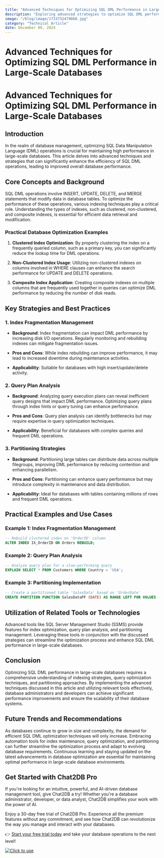 ```yaml
---
title: "Advanced Techniques for Optimizing SQL DML Performance in Large-Scale Databases"
description: "Exploring advanced strategies to optimize SQL DML performance in large-scale databases, with a focus on practical examples and best practices."
image: "/blog/image/1733732479868.jpg"
category: "Technical Article"
date: December 09, 2024
---
```


# Advanced Techniques for Optimizing SQL DML Performance in Large-Scale Databases

# Advanced Techniques for Optimizing SQL DML Performance in Large-Scale Databases

## Introduction

In the realm of database management, optimizing SQL Data Manipulation Language (DML) operations is crucial for maintaining high performance in large-scale databases. This article delves into advanced techniques and strategies that can significantly enhance the efficiency of SQL DML operations, leading to improved overall database performance.

## Core Concepts and Background

SQL DML operations involve INSERT, UPDATE, DELETE, and MERGE statements that modify data in database tables. To optimize the performance of these operations, various indexing techniques play a critical role. Understanding the types of indexes, such as clustered, non-clustered, and composite indexes, is essential for efficient data retrieval and modification.

### Practical Database Optimization Examples

1. **Clustered Index Optimization**: By properly clustering the index on a frequently queried column, such as a primary key, you can significantly reduce the lookup time for DML operations.

2. **Non-Clustered Index Usage**: Utilizing non-clustered indexes on columns involved in WHERE clauses can enhance the search performance for UPDATE and DELETE operations.

3. **Composite Index Application**: Creating composite indexes on multiple columns that are frequently used together in queries can optimize DML performance by reducing the number of disk reads.

## Key Strategies and Best Practices

### 1. Index Fragmentation Management

- **Background**: Index fragmentation can impact DML performance by increasing disk I/O operations. Regularly monitoring and rebuilding indexes can mitigate fragmentation issues.

- **Pros and Cons**: While index rebuilding can improve performance, it may lead to increased downtime during maintenance activities.

- **Applicability**: Suitable for databases with high insert/update/delete activity.

### 2. Query Plan Analysis

- **Background**: Analyzing query execution plans can reveal inefficient query designs that impact DML performance. Optimizing query plans through index hints or query tuning can enhance performance.

- **Pros and Cons**: Query plan analysis can identify bottlenecks but may require expertise in query optimization techniques.

- **Applicability**: Beneficial for databases with complex queries and frequent DML operations.

### 3. Partitioning Strategies

- **Background**: Partitioning large tables can distribute data across multiple filegroups, improving DML performance by reducing contention and enhancing parallelism.

- **Pros and Cons**: Partitioning can enhance query performance but may introduce complexity in maintenance and data distribution.

- **Applicability**: Ideal for databases with tables containing millions of rows and frequent DML operations.

## Practical Examples and Use Cases

### Example 1: Index Fragmentation Management

```sql
-- Rebuild clustered index on 'OrderID' column
ALTER INDEX IX_OrderID ON Orders REBUILD;
```

### Example 2: Query Plan Analysis

```sql
-- Analyze query plan for a slow-performing query
EXPLAIN SELECT * FROM Customers WHERE Country = 'USA';
```

### Example 3: Partitioning Implementation

```sql
-- Create a partitioned table 'SalesData' based on 'OrderDate'
CREATE PARTITION FUNCTION SalesDataPF (DATE) AS RANGE LEFT FOR VALUES ('2022-01-01', '2023-01-01');
```

## Utilization of Related Tools or Technologies

Advanced tools like SQL Server Management Studio (SSMS) provide features for index optimization, query plan analysis, and partitioning management. Leveraging these tools in conjunction with the discussed strategies can streamline the optimization process and enhance SQL DML performance in large-scale databases.

## Conclusion

Optimizing SQL DML performance in large-scale databases requires a comprehensive understanding of indexing strategies, query optimization techniques, and partitioning approaches. By implementing the advanced techniques discussed in this article and utilizing relevant tools effectively, database administrators and developers can achieve significant performance improvements and ensure the scalability of their database systems.

## Future Trends and Recommendations

As databases continue to grow in size and complexity, the demand for efficient SQL DML optimization techniques will only increase. Embracing automation tools for index maintenance, query optimization, and partitioning can further streamline the optimization process and adapt to evolving database requirements. Continuous learning and staying updated on the latest advancements in database optimization are essential for maintaining optimal performance in large-scale database environments.


## Get Started with Chat2DB Pro

If you're looking for an intuitive, powerful, and AI-driven database management tool, give Chat2DB a try! Whether you're a database administrator, developer, or data analyst, Chat2DB simplifies your work with the power of AI.

Enjoy a 30-day free trial of Chat2DB Pro. Experience all the premium features without any commitment, and see how Chat2DB can revolutionize the way you manage and interact with your databases.

👉 [Start your free trial today](https://chat2db.ai/pricing) and take your database operations to the next level!


[![Click to use](/image/blog/bg/chat2db.jpg)](https://chat2db.ai/)
